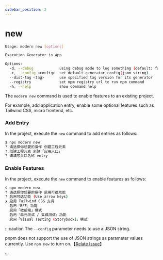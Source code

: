 ```yaml
---
sidebar_position: 2
---
```

# new

```bash
Usage: modern new [options]

Execution Generator in App

Options:
  -d, --debug            using debug mode to log something (default: false)
  -c, --config <config>  set default generator config(json string)
  --dist-tag <tag>       use specified tag version for its generator
  --registry             set npm registry url to run npm command
  -h, --help             show command help
```

The `modern new` command is used to enable features to an existing project.

For example, add application entry, enable some optional features such as Tailwind CSS, micro frontend, etc.

### Add Entry

In the project, execute the `new` command to add entries as follows:

```bash
$ npx modern new
? 请选择你想要的操作 创建工程元素
? 创建工程元素 新建「应用入口」
? 请填写入口名称 entry
```

### Enable Features

In the project, execute the `new` command to enable features as follows:

```bash
$ npx modern new
? 请选择你想要的操作 启用可选功能
? 启用可选功能 (Use arrow keys)
❯ 启用 Tailwind CSS 支持
  启用「BFF」功能
  启用「微前端」模式
  启用「单元测试 / 集成测试」功能
  启用「Visual Testing (Storybook)」模式
```

:::caution
The `--config` parameter needs to use a JSON string.

pnpm does not support the use of JSON strings as parameter values currently. Use `npm new` to turn on.【[Relate Issue](https://github.com/pnpm/pnpm/issues/3876)】

:::
